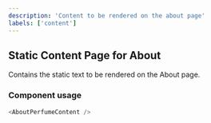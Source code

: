 ```yaml
---
description: 'Content to be rendered on the about page'
labels: ['content']
---
```



## Static Content Page for About

Contains the static text to be rendered on the About page.

### Component usage

```js
<AboutPerfumeContent />
```
